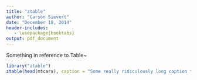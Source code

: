 ```yaml
---
title: "ztable"
author: "Carson Sievert"
date: "December 18, 2014"
header-includes:
   - \usepackage{booktabs}
output: pdf_document
---
```


Something in reference to Table~\ref{tbl:example}

```r
library("ztable")
ztable(head(mtcars), caption = "Some really ridiculously long caption text that doesn't make any sense but is \n here just to demonstrate line wrapping doesn't work in the caption", label = "tbl:example", zebra = FALSE)
```
